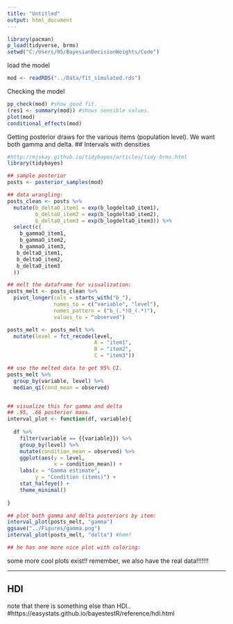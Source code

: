 ```yaml
---
title: "Untitled"
output: html_document
---
```


```r
library(pacman)
p_load(tidyverse, brms)
setwd("C:/Users/95/BayesianDecisionWeights/Code")
```

load the model

```r

mod <- readRDS("../Data/fit_simulated.rds")
```

Checking the model

```r

pp_check(mod) #show good fit. 
(res1 <- summary(mod)) #shows sensible values. 
plot(mod)
conditional_effects(mod)

```

Getting posterior draws for the 
various items (population level).
We want both gamma and delta. 
## Intervals with densities

```r

#http://mjskay.github.io/tidybayes/articles/tidy-brms.html
library(tidybayes)

## sample posterior 
posts <- posterior_samples(mod)

## data wrangling: 
posts_clean <- posts %>%
  mutate(b_deltaO_item1 = exp(b_logdeltaO_item1),
         b_deltaO_item2 = exp(b_logdeltaO_item2),
         b_deltaO_item3 = exp(b_logdeltaO_item3)) %>%
  select(c(
    b_gammaO_item1,
    b_gammaO_item2,
    b_gammaO_item3,
   b_deltaO_item1,
   b_deltaO_item2,
   b_deltaO_item3
  ))

## melt the dataframe for visualization: 
posts_melt <- posts_clean %>%
  pivot_longer(cols = starts_with("b_"),
               names_to = c("variable", "level"),
               names_pattern = ("b_(.*)O_(.*)"),
               values_to = "observed") 

posts_melt <- posts_melt %>%
  mutate(level = fct_recode(level,
                            A = "item1",
                            B = "item2",
                            C = "item3"))

## use the melted data to get 95% CI. 
posts_melt %>%
  group_by(variable, level) %>%
  median_qi(cond_mean = observed)


## visualize this for gamma and delta
## .95, .66 posterior mass. 
interval_plot <- function(df, variable){
  
  df %>%
    filter(variable == {{variable}}) %>%
    group_by(level) %>%
    mutate(condition_mean = observed) %>%
    ggplot(aes(y = level, 
               x = condition_mean)) +
    labs(x = "Gamma estimate",
         y = "Condition (items)") +
    stat_halfeye() +
    theme_minimal()
  
}

## plot both gamma and delta posteriors by item:
interval_plot(posts_melt, "gamma")
ggsave("../Figures/gamma.png")
interval_plot(posts_melt, "delta") #hmm?

## he has one more nice plot with coloring:

```

some more cool plots exist!! 
remember, we also have the real data!!!!!!!

-------------------

## HDI 
note that there is something else than HDI..
#https://easystats.github.io/bayestestR/reference/hdi.html

